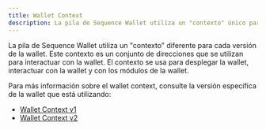 ```yaml
---
title: Wallet Context
description: La pila de Sequence Wallet utiliza un "contexto" único para cada versión de wallet, que consiste en direcciones para interactuar tanto con la wallet como con sus módulos.
---
```


La pila de Sequence Wallet utiliza un "contexto" diferente para cada versión de la wallet.
Este contexto es un conjunto de direcciones que se utilizan para interactuar con la wallet.
El contexto se usa para desplegar la wallet, interactuar con la wallet y con los módulos de la wallet.

Para más información sobre el wallet context, consulte la versión específica de la wallet que está utilizando:
- [Wallet Context v1](/solutions/technical-references/internals/v1/wallet-context)
- [Wallet Context v2](/solutions/technical-references/internals/v2/wallet-context)